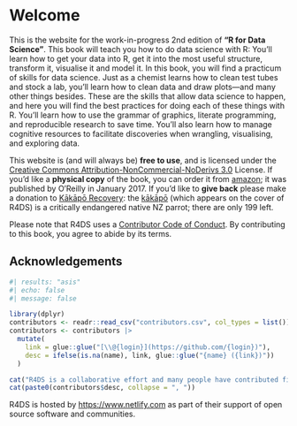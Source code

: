 # Welcome {.unnumbered}

This is the website for the work-in-progress 2nd edition of **"R for Data Science"**.
This book will teach you how to do data science with R: You'll learn how to get your data into R, get it into the most useful structure, transform it, visualise it and model it.
<!--# TO DO: Should "model it" stay here? Omitted? Mentioned with an explanation as to where to go for modeling? --> In this book, you will find a practicum of skills for data science.
Just as a chemist learns how to clean test tubes and stock a lab, you'll learn how to clean data and draw plots---and many other things besides.
These are the skills that allow data science to happen, and here you will find the best practices for doing each of these things with R.
You'll learn how to use the grammar of graphics, literate programming, and reproducible research to save time.
You'll also learn how to manage cognitive resources to facilitate discoveries when wrangling, visualising, and exploring data.

This website is (and will always be) **free to use**, and is licensed under the [Creative Commons Attribution-NonCommercial-NoDerivs 3.0](http://creativecommons.org/licenses/by-nc-nd/3.0/us/) License.
If you'd like a **physical copy** of the book, you can order it from [amazon](http://amzn.to/2aHLAQ1); it was published by O'Reilly in January 2017.
If you'd like to **give back** please make a donation to [Kākāpō Recovery](https://www.doc.govt.nz/kakapo-donate): the [kākāpō](https://www.youtube.com/watch?v=9T1vfsHYiKY) (which appears on the cover of R4DS) is a critically endangered native NZ parrot; there are only 199 left.

Please note that R4DS uses a [Contributor Code of Conduct](https://contributor-covenant.org/version/2/0/CODE_OF_CONDUCT.html).
By contributing to this book, you agree to abide by its terms.

## Acknowledgements {.unnumbered}

```r
#| results: "asis"
#| echo: false
#| message: false

library(dplyr)
contributors <- readr::read_csv("contributors.csv", col_types = list())
contributors <- contributors |> 
  mutate(
    link = glue::glue("[\\@{login}](https://github.com/{login})"),
    desc = ifelse(is.na(name), link, glue::glue("{name} ({link})"))
  )

cat("R4DS is a collaborative effort and many people have contributed fixes and improvements via pull request: ")
cat(paste0(contributors$desc, collapse = ", "))
```

R4DS is hosted by <https://www.netlify.com> as part of their support of open source software and communities.
